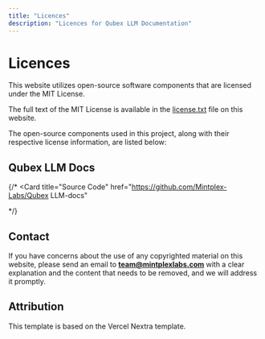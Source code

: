 ```yaml
---
title: "Licences"
description: "Licences for Qubex LLM Documentation"
---
```



# Licences

This website utilizes open-source software components that are licensed under the MIT License.

The full text of the MIT License is available in the [license.txt](/licence.txt) file on this website.

The open-source components used in this project, along with their respective license information, are listed below:

## Qubex LLM Docs

<Cards>
  <Card title="Website" href="https://qubexllmdocs.lenai.us">
  </Card>

{/* <Card
  title="Source Code"
  href="https://github.com/Mintplex-Labs/Qubex LLM-docs"
></Card>

  <Card title="License (MIT)" href="https://github.com/Mintplex-Labs/Qubex LLM-docs/blob/main/LICENSE">
  </Card> */}
</Cards>

## Contact

If you have concerns about the use of any copyrighted material on this website, please send an email to **team@mintplexlabs.com** with a clear explanation and the content that needs to be removed, and we will address it promptly.

## Attribution

This template is based on the Vercel Nextra template.
